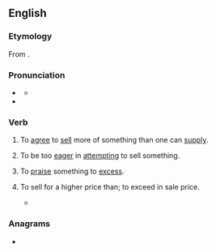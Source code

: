 ==English==

===Etymology===
From {{prefix|en|over|sell}}.

===Pronunciation===
* {{a|US}} {{IPA|en|/oʊ.vɚ.sɛl/}}
** {{audio|en|LL-Q1860 (eng)-Vealhurl-oversell.wav|Audio (UK)}}
* {{rhymes|en|ɛl|s=3}}

===Verb===
{{en-verb|oversells|overselling|oversold}}

# {{lb|en|transitive}} To [[agree]] to [[sell]] more of something than one can [[supply]].
# {{lb|en|transitive}} To be too [[eager]] in [[attempting]] to sell something.
# {{lb|en|transitive}} To [[praise]] something to [[excess]].
# {{lb|en|transitive|obsolete}} To sell for a higher price than; to exceed in sale price.
#* {{RQ:Beaumont Fletcher Comedies and Tragedies|The Chances|passage=One whose beauty / Would '''oversell''' all Italy}}

===Anagrams===
* {{anagrams|en|a=eellorsv|Voellers|verolles}}